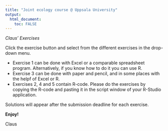 ```yaml
---
title: "Joint ecology course @ Uppsala University"
output: 
  html_document:
    toc: FALSE
---
```

*Claus' Exercises*

Click the exercise button and select from the different exercises in the drop-down menu. 

- Exercise 1 can be done with Excel or a comparable spreadsheet program. Alternatively, if you know how to do it you can use R.
- Exercise 3 can be done with paper and pencil, and in some places with the helpf of Excel or R.
- Exercises 2, 4 and 5 contain R-code. Please do the exercises by copying the R-code and pasting it in the script window of your R-Studio application.

Solutions will appear after the submission deadline for each exercise.

**Enjoy!**

Claus



